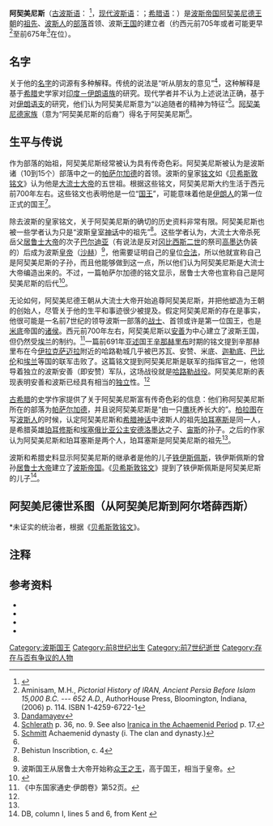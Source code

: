 {{Infobox monarch
|name =阿契美尼斯
|title =[[阿契美尼德王朝|波斯]]国王
|image=
|caption =
|reign =
|coronation = 
|othertitles =
|full name = [[File:OldPersian-HA.svg|20px]][[File:OldPersian-XA.svg|20px]][[File:OldPersian-A.svg|20px]][[File:OldPersian-MA.svg|20px]][[File:OldPersian-NA.svg|20px]][[File:OldPersian-U.svg|20px]][[File:OldPersian-SHA.svg|20px]]  
|predecessor =—
|successor =[[铁伊斯佩斯|铁伊斯佩斯]]
|consort =
|issue =[[铁伊斯佩斯|铁伊斯佩斯]]
|royal house =[[阿契美尼德王朝|阿契美尼德王朝]]
|father = 
|mother =
|birth_date =前705年
|birth_place = 波斯
|death_date =前7世纪
|death_place = 波斯
|place of burial =
}}
{{SpecialChars|1=article}}
'''阿契美尼斯'''（[[古波斯语|古波斯语]]：{{script|Xpeo|𐏃𐎧𐎠𐎶𐎴𐎡𐏁}} {{transl|古波斯语|''Haxāmaniš''}}<ref>{{cite book|last=Akbarzadeh|first=D.|coauthors=A. Yahyanezhad|title=''The Behistun Inscriptions (Old Persian Texts)''|publisher=Khaneye-Farhikhtagan-e Honarhaye Sonati|year=2006|language=fa|isbn=964-8499-05-5|page=56}}</ref>，[[波斯语|现代波斯语]]：'''{{lang|fa|هخامنش}}'''；[[希腊语|希腊语]]：'''{{polytonic|Ἀχαιμένης}}'''）是[[波斯帝国|波斯帝国]][[阿契美尼德王朝|阿契美尼德王朝]]的[[祖先|祖先]]、[[波斯人|波斯人]]的[[部落|部落]]首领、波斯[[王国|王国]]的建立者（约西元前705年或者可能更早<ref>Aminisam, M.H., ''Pictorial History of IRAN, Ancient Persia Before Islam 15,000 B.C. --- 652 A.D.'', AuthorHouse Press, Bloomington, Indiana, (2006) p. 114. ISBN 1-4259-6722-1</ref>至前675年<ref name=dandamayev>[[#refachaemenes-EI|Dandamayev]]</ref>在位）。

== 名字 ==
关于他的[[名字|名字]]的词源有多种解释。传统的说法是“听从朋友的意见”<ref name=schlerath>[[#CITEREFSchlerath1973|Schlerath]] p. 36, no. 9. See also [[#refjtavernier|Iranica in the Achaemenid Period]] p. 17.</ref>，这种解释是基于[[希腊|希腊]]史学家对[[印度－伊朗语族|印度－伊朗语族]]的研究。现代学者并不认为上述说法正确，基于对[[伊朗语支|伊朗语支]]的研究，他们认为阿契美尼斯意为“以追随者的精神为特征”<ref name=schmitt>[[#refachaemenids-EI|Schmitt]] Achaemenid dynasty (i. The clan and dynasty.)</ref>。[[阿契美尼德王朝|阿契美尼德家族]]（意为“阿契美尼斯的后裔”）得名于阿契美尼斯<ref name=schmitt/>。

== 生平与传说 ==
作为部落的始祖，阿契美尼斯经常被认为具有传奇色彩。阿契美尼斯被认为是波斯诸（10到15个）部落中之一的[[帕萨尔加德|帕萨尔加德]]的首领。波斯的皇家[[金石学|铭文]]如《[[贝希斯敦铭文|贝希斯敦铭文]]》认为他是[[大流士大帝|大流士大帝]]的五世祖。根据这些铭文，阿契美尼斯大约生活于西元前700年左右。这些铭文也表明他是一位“[[国王|国王]]”，可能意味着他是[[伊朗人|伊朗人]]的第一位正式的国王<ref>Behistun Inscribtion, c. 4</ref>。

除去波斯的皇家铭文，关于阿契美尼斯的确切的历史资料非常有限。阿契美尼斯也被一些学者认为只是“波斯皇室[[神话|神话]]中的祖先”<ref name=dandamayev/>。这些学者认为，大流士大帝杀死岳父[[居鲁士大帝|居鲁士大帝]]的次子[[巴尔迪亚|巴尔迪亚]]（有说法是反对[[冈比西斯二世|冈比西斯二世]]的祭司[[高墨达|高墨达]]伪装的）后成为波斯[[皇帝|皇帝]]（[[沙赫|沙赫]]）<ref>波斯国王从居鲁士大帝开始称[[众王之王|众王之王]]，高于国王，相当于皇帝。</ref>，他需要证明自己的皇位[[合法|合法]]，所以他就宣称自己是阿契美尼斯的子孙，而且他能够做到这一点，所以他们认为阿契美尼斯是大流士大帝编造出来的。不过，一篇帕萨尔加德的铭文显示，居鲁士大帝也宣称自己是阿契美尼斯的后代<ref>{{Cite web |url=http://www.livius.org/a/iran/pasargadae/pasargadae3.html#inscription |title=Livius Picture Archive: Pasargadae<!-- Bot generated title --> |accessdate=2009-08-10 |archive-date=2009-08-02 |archive-url=https://web.archive.org/web/20090802020716/http://www.livius.org/a/iran/pasargadae/pasargadae3.html#inscription |dead-url=no }}</ref>。

无论如何，阿契美尼德王朝从大流士大帝开始追尊阿契美尼斯，并把他塑造为王朝的创始人，尽管关于他的生平和事迹很少被提及。假定阿契美尼斯的存在是事实，他很可能是一名前7世纪的领导波斯一部落的[[战士|战士]]、首领或许是第一位国王，也是[[米底|米底]]帝国的[[诸侯|诸侯]]。西元前700年左右，阿契美尼斯以[[安善|安善]]为中心建立了波斯王国，但仍然受[[埃兰|埃兰]]的制约。<ref name="tongshi">《中东国家通史·伊朗卷》第52页。</ref>一篇前691年[[亚述|亚述]]国王[[辛那赫里布|辛那赫里布]]时期的铭文提到辛那赫里布在今[[伊拉克|伊拉克]][[萨迈拉|萨迈拉]]附近的哈路勒城几乎被巴苏瓦、安赞、米底、[[迦勒底|迦勒底]]、[[巴比伦|巴比伦]]和[[埃兰|埃兰]]等国的联军击败了。这篇铭文提到阿契美尼斯是联军的指挥官之一，他领导着独立的波斯安善（即安赞）军队，这场战役就是[[哈路勒战役|哈路勒战役]]。阿契美尼斯的表现表明安善和波斯已经具有相当的[[独立|独立]]性。<ref name="tongshi"/>

[[古希腊|古希腊]]的史学作家提供了关于阿契美尼斯富有传奇色彩的信息：他们称阿契美尼斯所在的部落为[[帕萨尔加德|帕萨尔加德]]，并且说阿契美尼斯是“由一只[[鹰|鹰]]抚养长大的”。[[柏拉图|柏拉图]]在写[[波斯人|波斯人]]的时候，认定阿契美尼斯和[[希腊神话|希腊神话]]中波斯人的祖先[[珀耳塞斯_(珀耳修斯之子)|珀耳塞斯]]是同一人，是希腊英雄[[珀耳修斯|珀耳修斯]]和[[埃塞俄比亚|埃塞俄比亚]][[公主|公主]][[安德洛墨达|安德洛墨达]]之子、[[宙斯|宙斯]]的孙子。之后的作家认为阿契美尼斯和珀耳塞斯是两个人，珀耳塞斯是阿契美尼斯的祖先<ref name=dandamayev/>。

波斯和希腊史料显示阿契美尼斯的继承者是他的儿子[[铁伊斯佩斯|铁伊斯佩斯]]，铁伊斯佩斯的曾孙[[居鲁士大帝|居鲁士大帝]]建立了[[波斯帝国|波斯帝国]]。《[[贝希斯敦铭文|贝希斯敦铭文]]》提到了铁伊斯佩斯是阿契美尼斯的儿子<ref>DB, column I, lines 5 and 6, from Kent {{cite book|last=Kent|first=Ronald Grubb|others=translated into Persian by S. Oryan|title=''Old Persian: Grammar, Text, Glossary''|isbn=964-421-045-X|year=1384 [[Iranian_calendar|AP]]|language=fa|pages=394 and 492}}</ref>。

== 阿契美尼德世系图（从阿契美尼斯到阿尔塔薛西斯） ==
{{familytree/start}}
{{familytree | | | | ACH | | | | | | | | | | | | | | | | | | ACH='''阿契美尼斯'''<div class="references-small">波斯国王</div>}}
{{familytree | | | | |!| | | | | | | | | | | | | | | | | | |}}
{{familytree | | | | TEI | | | | | | | | | | | | | | | | | | TEI='''[[铁伊斯佩斯|铁伊斯佩斯]]'''<div class="references-small">波斯国王</div>}}
{{familytree | | |,|-|^|-|.| | | | | | | | | | | | | | | | |}}
{{familytree | | ARI | | CY1 | | | | | | | | | | | | | | | | ARI=[[阿里亚兰尼斯|阿里亚兰尼斯]]<div class="references-small">波斯国王*</div>|CY1=[[居鲁士一世|居鲁士一世]]<div class="references-small">安善国王</div>}}
{{familytree | | |!| | | |!| | | | | | | | | | | | | | | | |}}
{{familytree | | ARS | | CA1 | | | | | | | | | | | | | | | | ARS=[[阿尔萨米斯|阿尔萨米斯]]<div class="references-small">波斯国王*</div>|CA1=[[冈比西斯一世|冈比西斯一世]]<div class="references-small">安善国王</div>}}
{{familytree | | |!| | | |!| | | | | | | | | | | | | | | | |}}
{{familytree | | HYS | | CY2 | | | | | | | | | | | | | | | | HYS=[[希斯塔斯佩斯|希斯塔斯佩斯]]<div class="references-small">波斯王子</div>|CY2='''[[居鲁士二世|居鲁士二世]]'''<div class="references-small">波斯和安善国王、波斯皇帝</div>}}
{{familytree | | |!| | | |)|-|-|-|v|-|-|-|v|-|-|-|.| | | | |}}
{{familytree | | DA1 |y| ATO | | CA2 | | SME | | ART | | | | DA1='''[[大流士一世|大流士一世]]'''<div class="references-small">波斯皇帝、埃及法老</div>|CA2='''[[冈比西斯二世|冈比西斯二世]]'''<div class="references-small">波斯皇帝、埃及法老</div>|SME=[[巴尔迪亚|巴尔迪亚]]<div class="references-small">波斯皇子（可能[[高墨达|高墨达]]假借其名义称帝）</div>|ART=阿尔提丝托妮<div class="references-small">波斯公主</div>|ATO=[[阿托莎|阿托莎]]<div class="references-small">波斯公主、皇后</div>}}
{{familytree | | | | |!| | | | | | | | | | | | | | | |}}
{{familytree | | | | XE1 | | | | | | | | | | | | XE1='''[[薛西斯一世|薛西斯一世]]'''<div class="references-small">波斯皇帝、埃及法老</div>}}
{{familytree | | | | |!| | | | | | | | | | | | |}}
{{familytree | | | | AX1 | | | | | | | | | | | | AX1='''[[阿尔塔薛西斯一世|阿尔塔薛西斯一世]]'''<div class="references-small">波斯皇帝、埃及法老</div>}}
{{familytree/end}}
<div class="references-small">*未证实的统治者，根据《[[贝希斯敦铭文|贝希斯敦铭文]]》。</div>

== 注释 ==
{{reflist}}

== 参考资料 ==
<div class="references-small">
* <cite id=refachaemenids-EI>{{cite encyclopaedia|last=Schmitt|first=Rüdiger|title=''Achaemenid dynasty''|url=http://www.iranica.com/newsite/articles/unicode/v1f4/v1f4a109.html|encyclopedia=''Encycloaedia Iranica''|volume=vol. 3|publisher=Routledge & Kegan Paul}} {{Wayback|url=http://www.iranica.com/newsite/articles/unicode/v1f4/v1f4a109.html |date=20090317005252 }}
* <cite id=refachaemenes-EI>{{cite encyclopaedia|last=Dandamayev|first=M.|title=''Achaemenes''|url=http://www.iranica.com/newsite/articles/unicode/v1f4/v1f4a108.html|encyclopedia=''Encycloaedia Iranica''|volume=vol. 3|publisher=Routledge & Kegan Paul}} {{Wayback|url=http://www.iranica.com/newsite/articles/unicode/v1f4/v1f4a108.html |date=20080517054621 }}
* <cite id=refschlerath>{{cite book|last=Schlerath|first=Bernfried|title=''Die Indogermanen''||publisher= Inst. f. Vergl. Sprachwiss.|year=1973|isbn=3851245164}}
* <cite id=refjtavernier> {{cite book |last=Tavernier|first=Jan| title=''Iranica in the Achaemenid Period (ca. 550-330 B.C.): Linguistic Study of Old Iranian Proper Names and Loanwords, Attested in Non-Iranian Texts'' |publisher=Peeters Publishers |year=2007|isbn=9042918330}}
</div>

{{s-start}}
{{s-hou|[[阿契美尼德王朝|阿契美尼德王朝]]|？|？|？|？}}
{{s-bef|before=无}}
{{s-ttl|title=[[伊朗君主列表|波斯国王]]}}
{{s-aft|after=[[铁伊斯佩斯|铁伊斯佩斯]]}}
{{end}}

{{米底與阿契美尼德君主}}
{{DEFAULTSORT:Achaemenes}}
[[Category:波斯国王|Category:波斯国王]]
[[Category:前8世纪出生|Category:前8世纪出生]]
[[Category:前7世纪逝世|Category:前7世纪逝世]]
[[Category:存在与否有争议的人物|Category:存在与否有争议的人物]]